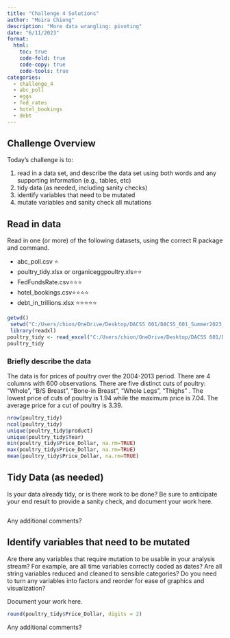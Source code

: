 ```yaml
---
title: "Challenge 4 Solutions"
author: "Moira Chiong"
description: "More data wrangling: pivoting"
date: "6/11/2023"
format:
  html:
    toc: true
    code-fold: true
    code-copy: true
    code-tools: true
categories:
  - challenge_4
  - abc_poll
  - eggs
  - fed_rates
  - hotel_bookings
  - debt
---
```


## Challenge Overview

Today's challenge is to:

1)  read in a data set, and describe the data set using both words and any supporting information (e.g., tables, etc)
2)  tidy data (as needed, including sanity checks)
3)  identify variables that need to be mutated
4)  mutate variables and sanity check all mutations

## Read in data

Read in one (or more) of the following datasets, using the correct R package and command.

-   abc_poll.csv ⭐
-   poultry_tidy.xlsx or organiceggpoultry.xls⭐⭐
-   FedFundsRate.csv⭐⭐⭐
-   hotel_bookings.csv⭐⭐⭐⭐
-   debt_in_trillions.xlsx ⭐⭐⭐⭐⭐

```r
getwd()
 setwd("C:/Users/chion/OneDrive/Desktop/DACSS 601/DACSS_601_Summer2023_Sec1/posts/_data")
 library(readxl)
poultry_tidy <- read_excel("C:/Users/chion/OneDrive/Desktop/DACSS 601/DACSS_601_Summer2023_Sec1/posts/_data/poultry_tidy.xlsx")
poultry_tidy

```

### Briefly describe the data

The data is for prices of poultry over the 2004-2013 period. There are 4 columns with 600 observations. There are five distinct cuts of poultry: "Whole", "B/S Breast", "Bone-in Breast", "Whole Legs", "Thighs"  . The lowest price of cuts of poultry is 1.94 while the maximum price is 7.04.  The average price for a cut of poultry is 3.39.
```r
nrow(poultry_tidy)
ncol(poultry_tidy)
unique(poultry_tidy$product)
unique(poultry_tidy$Year)
min(poultry_tidy$Price_Dollar, na.rm=TRUE)
max(poultry_tidy$Price_Dollar, na.rm=TRUE)
mean(poultry_tidy$Price_Dollar, na.rm=TRUE)
```


## Tidy Data (as needed)

Is your data already tidy, or is there work to be done? Be sure to anticipate your end result to provide a sanity check, and document your work here.

```r


```

Any additional comments?

## Identify variables that need to be mutated

Are there any variables that require mutation to be usable in your analysis stream? For example, are all time variables correctly coded as dates? Are all string variables reduced and cleaned to sensible categories? Do you need to turn any variables into factors and reorder for ease of graphics and visualization?

Document your work here.

```r
round(poultry_tidy$Price_Dollar, digits = 2)
```

Any additional comments?
